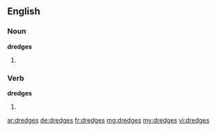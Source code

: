 ==English==

===Noun===
'''dredges'''

# {{plural of|dredge}}

===Verb===
'''dredges'''

# {{third-person singular of|dredge}}

[[ar:dredges]]
[[de:dredges]]
[[fr:dredges]]
[[mg:dredges]]
[[my:dredges]]
[[vi:dredges]]